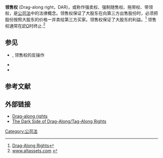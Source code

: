 '''领售权''' (Drag-along right，DAR)，或称作强卖权、强制随售权、拖带权、带领权，是[[公司法|公司法]]中的法律概念。领售权保证了大股东在向第三方出售股份时，{{tsl|en|Minority interest|小股东}}必须把股份按照大股东的价格一并卖给第三方买家。领售权保证了大股东的利益。<ref>[http://www.investopedia.com/terms/d/dragalongrights.asp Drag-Along Rights]</ref> 领售权通常在[[IPO|IPO]]时终止.<ref>[http://www.altassets.com/knowledgebank/learningcurve/2003/nz3989.php www.altassets.com] {{webarchive |url=https://web.archive.org/web/20080418202727/http://www.altassets.com/knowledgebank/learningcurve/2003/nz3989.php |date=April 18, 2008 }}</ref>

==参见==
*{{tsl|en|Tag-Along right|跟随权}}, 领售权的反操作
*{{tsl|en|Pre-emption right|优先认股权}}
*{{tsl|en|Right of first refusal|优先受让权}}

==参考文献==
{{Reflist}}

==外部链接==
*[https://web.archive.org/web/20080418202727/http://www.altassets.com/knowledgebank/learningcurve/2003/nz3989.php Drag-along rights]
*[https://web.archive.org/web/20120525025750/http://slashstar.com/Blog/Post/the-dark-side-of-drag-along-tag-along-rights The Dark Side of Drag-Along/Tag-Along Rights]

  
[[Category:公司法|Category:公司法]]